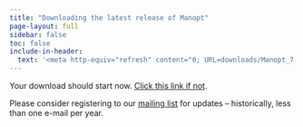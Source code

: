 ```yaml
---
title: "Downloading the latest release of Manopt"
page-layout: full
sidebar: false
toc: false
include-in-header:
  text: '<meta http-equiv="refresh" content="0; URL=downloads/Manopt_7.1.zip">'
---
```


Your download should start now. [Click this link if not](downloads/Manopt_7.1.zip).

Please consider registering to our [mailing list](https://docs.google.com/forms/d/1U9Ntex_rWI8NfCLPP_b8uE5xDnKXgXG-HVvpHdq1PFo/viewform?usp=send_form) for updates -- historically, less than one e-mail per year.
